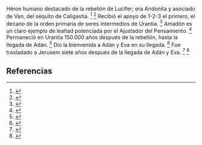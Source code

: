 Héroe humano destacado de la rebelión de Lucifer; era Andonita y asociado de Van, del séquito de Caligastia. <ref>{{lib|LU|67|3|8-9}}</ref> <ref>{{lib|LU|67|8}}</ref> Recibió el apoyo de 1-2-3 el primero, el decano de la orden primaria de seres intermedios de Urantia. <ref>{{lib|LU|77|9|5}}</ref> Amadón es un claro ejemplo de lealtad potenciada por el Ajustador del Pensamiento. <ref>{{lib|LU|67|3|7}}</ref> Permaneció en Urantia 150.000 años después de la rebelión, hasta la llegada de Adán. <ref>{{lib|LU|67|6|4,8}}</ref> Dio la bienvenida a Adán y Eva en su llegada. <ref>{{lib|LU|74|2|1,5}}</ref> Fue trasladado a Jerusem siete años después de la llegada de Adán y Eva. <ref>{{lib|LU|67|6|8}}</ref> <ref>{{lib|LU|74|5|2}}</ref> 

== Referencias ==
<references />

